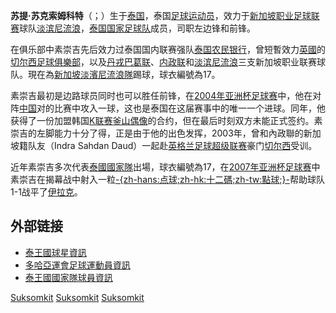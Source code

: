 {{noteTA
|T=zh-hans:苏提·苏克索姆科特; zh-hant:蘇第·素崇吉;
|1=zh-hans:苏提·苏克索姆科特; zh-hant:蘇第·素崇吉;
|2=zh-hans:泰国农民银行; zh-hant:泰華農民銀行;
}}

{{Football player infobox |
  playername = -{zh-hans:苏提·苏克索姆科特; zh-hant:蘇第·素崇吉;}- |
  image = [[File:Sutee_Suksomkit.jpg|220px]]|
  fullname = สุธี สุขสมกิจ<br />Sutee Suksomkit|
  nickname = |
  dateofbirth = {{birth date and age|1980|6|5}} |
  cityofbirth = |
  countryofbirth = [[泰国|泰国]] |
  height = 1.70 m |
  currentclub  = [[淡滨尼流浪|淡滨尼流浪]] |
  clubnumber  = 14 |
  position = 左边锋, 前锋 |
  youthyears = |
  youthclubs = |
  years = 1995-01<br />2001-02<br />2003-06<br />2007-? |
  clubs = [[泰国农民银行足球俱乐部|-{zh-hans:泰国农民银行; zh-hant:泰華農民銀行;}-]]<br />[[丹戎巴葛联|丹戎巴葛联]]<br />[[内政联|内政联]]<br />[[淡滨尼流浪|淡滨尼流浪]] |
  caps(goals) = ? (?)<br />? (?)<br />? (?) |
  nationalyears = ? |
  nationalteam = [[泰国国家足球队|泰国]] |
  nationalcaps(goals) = ? (?) |
  pcupdate = |
  ntupdate = |
}}

'''苏提·苏克索姆科特'''（{{lang-th|สุธ สุขสมกิจ}}；{{bd|1980年|6月5日|catIdx=S素崇吉,蘇第}}）生于[[泰国|泰国]]，泰国[[足球|足球]][[运动员|运动员]]，效力于[[新加坡职业足球联赛|新加坡职业足球联赛]]球队[[淡滨尼流浪|淡滨尼流浪]]，[[泰国国家足球队|泰国国家足球队]]成员，司职左边锋和前锋。

在俱乐部中素崇吉先后效力过泰国国内联赛强队[[泰国农民银行足球俱乐部|泰国农民银行]]，曾短暫效力[[英國|英國]]的[[切尔西足球俱樂部|切尔西足球俱樂部]]，以及[[丹戎巴葛联|丹戎巴葛联]]、[[内政联|内政联]]和[[淡滨尼流浪|淡滨尼流浪]]三支新加坡职业联赛球队。現在為[[新加坡|新加坡]][[淡濱尼流浪隊|淡濱尼流浪隊]]踢球，球衣編號為17。

素崇吉最初是边路球员同时也可以胜任前锋，在[[2004年亚洲杯足球赛|2004年亚洲杯足球赛]]中，他在对阵[[中国国家足球队|中国]]对的比赛中攻入一球，这也是泰国在这届赛事中的唯一一个进球。同年，他获得了一份加盟韩国[[K联赛|K联赛]][[釜山偶像|釜山偶像]]的合约，但在最后时刻双方未能正式签约。素崇吉的左脚能力十分了得，正是由于他的出色发挥，2003年，曾和內政聯的新加坡籍队友{{tsl|en|Indra Sahdan Daud|英代拉·沙丹·道德}}（Indra Sahdan Daud）一起赴[[英格兰足球超级联赛|英格兰足球超级联赛]]豪门[[切尔西|切尔西]]受训。

近年素崇吉多次代表[[泰王國國家足球隊|泰國國家隊]]出場，球衣編號為17，在[[2007年亚洲杯足球赛|2007年亚洲杯足球赛]]中素崇吉在揭幕战中射入一粒[[点球|-{zh-hans:点球;zh-hk:十二碼;zh-tw:點球;}-]]帮助球队1-1战平了[[伊拉克足球隊|伊拉克]]。

== 外部链接 ==
* [http://www.thaifootball.com/player.html 泰王國球星資訊] {{Wayback|url=http://www.thaifootball.com/player.html |date=20180317132624 }}
* [http://www.doha-2006.com/gis/SPORTS/CO/IGCOParticipantInfo.aspx?Register=5813970 多哈亞運會足球運動員資訊]
* [http://www.national-football-teams.com/php/spieler.php?id=7024 泰王國國家隊球員資訊] {{Wayback|url=http://www.national-football-teams.com/php/spieler.php?id=7024 |date=20120223143131 }}


{{DEFAULTSORT:Suksomkit,Sutee}}

[[Category:在世人物|Suksomkit]]
[[Category:新加坡联赛球员|Suksomkit]]
[[Category:泰国足球运动员|Suksomkit]]